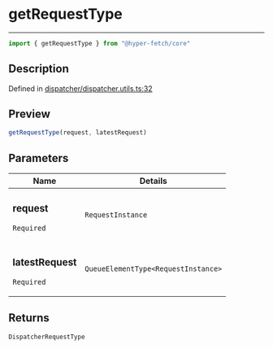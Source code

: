 

# getRequestType

<div class="api-docs__separator" data-reactroot="">

---

</div><div class="api-docs__import" data-reactroot="">

```ts
import { getRequestType } from "@hyper-fetch/core"
```

</div><div class="api-docs__section">

## Description

</div><div class="api-docs__description"><span class="api-docs__do-not-parse">



</span></div><p class="api-docs__definition">

Defined in [dispatcher/dispatcher.utils.ts:32](https://github.com/BetterTyped/hyper-fetch/blob/cc329b91/packages/core/src/dispatcher/dispatcher.utils.ts#L32)

</p><div class="api-docs__section">

## Preview

</div><div class="api-docs__preview fn">

```ts
getRequestType(request, latestRequest)
```

</div><div class="api-docs__section">

## Parameters

</div><div class="api-docs__parameters"><table><thead><tr><th>Name</th><th>Details</th></tr></thead><tbody><tr param-data="request"><td class="api-docs__param-name required">

### request 

`Required`

</td><td class="api-docs__param-type">

`RequestInstance`

</td></tr><tr param-data="latestRequest"><td class="api-docs__param-name required">

### latestRequest 

`Required`

</td><td class="api-docs__param-type">

`QueueElementType<RequestInstance>`

</td></tr></tbody></table></div><div class="api-docs__section">

## Returns

</div><div class="api-docs__returns">

```ts
DispatcherRequestType
```

</div>
